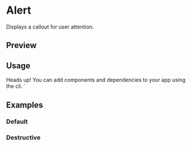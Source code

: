 

<Meta of={AlertStories} />

# Alert

Displays a callout for user attention.

## Preview

<Canvas of={AlertStories.Default} />

<Controls />

## Usage


  <Terminal className="h-4 w-4" />
  <AlertTitle>Heads up!</AlertTitle>
  <AlertDescription>
    You can add components and dependencies to your app using the cli.
  </AlertDescription>
</Alert>
`

<Source code={importCode} language='ts' dark />
<Source code={exampleCode} language='tsx' dark />

## Examples

### Default

<Canvas of={AlertStories.Default} />

### Destructive

<Canvas of={AlertStories.Destructive} />

